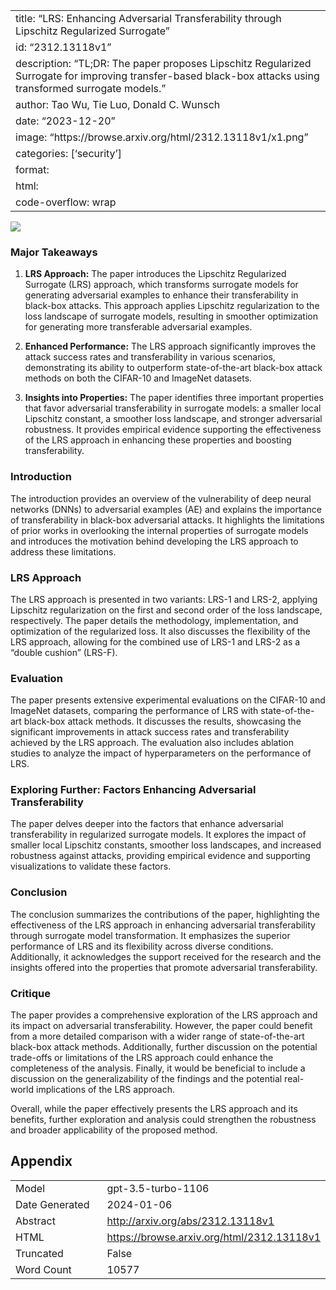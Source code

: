 
---
title: "LRS: Enhancing Adversarial Transferability through Lipschitz Regularized Surrogate"
id: "2312.13118v1"
description: "TL;DR: The paper proposes Lipschitz Regularized Surrogate for improving transfer-based black-box attacks using transformed surrogate models."
author: Tao Wu, Tie Luo, Donald C. Wunsch
date: "2023-12-20"
image: "https://browse.arxiv.org/html/2312.13118v1/x1.png"
categories: ['security']
format:
  html:
    code-overflow: wrap
---

![](https://browse.arxiv.org/html/2312.13118v1/x1.png)

### Major Takeaways

1. **LRS Approach:** The paper introduces the Lipschitz Regularized Surrogate (LRS) approach, which transforms surrogate models for generating adversarial examples to enhance their transferability in black-box attacks. This approach applies Lipschitz regularization to the loss landscape of surrogate models, resulting in smoother optimization for generating more transferable adversarial examples.

2. **Enhanced Performance:** The LRS approach significantly improves the attack success rates and transferability in various scenarios, demonstrating its ability to outperform state-of-the-art black-box attack methods on both the CIFAR-10 and ImageNet datasets.

3. **Insights into Properties:** The paper identifies three important properties that favor adversarial transferability in surrogate models: a smaller local Lipschitz constant, a smoother loss landscape, and stronger adversarial robustness. It provides empirical evidence supporting the effectiveness of the LRS approach in enhancing these properties and boosting transferability.

### Introduction

The introduction provides an overview of the vulnerability of deep neural networks (DNNs) to adversarial examples (AE) and explains the importance of transferability in black-box adversarial attacks. It highlights the limitations of prior works in overlooking the internal properties of surrogate models and introduces the motivation behind developing the LRS approach to address these limitations.

### LRS Approach

The LRS approach is presented in two variants: LRS-1 and LRS-2, applying Lipschitz regularization on the first and second order of the loss landscape, respectively. The paper details the methodology, implementation, and optimization of the regularized loss. It also discusses the flexibility of the LRS approach, allowing for the combined use of LRS-1 and LRS-2 as a "double cushion" (LRS-F).

### Evaluation

The paper presents extensive experimental evaluations on the CIFAR-10 and ImageNet datasets, comparing the performance of LRS with state-of-the-art black-box attack methods. It discusses the results, showcasing the significant improvements in attack success rates and transferability achieved by the LRS approach. The evaluation also includes ablation studies to analyze the impact of hyperparameters on the performance of LRS.

### Exploring Further: Factors Enhancing Adversarial Transferability

The paper delves deeper into the factors that enhance adversarial transferability in regularized surrogate models. It explores the impact of smaller local Lipschitz constants, smoother loss landscapes, and increased robustness against attacks, providing empirical evidence and supporting visualizations to validate these factors.

### Conclusion

The conclusion summarizes the contributions of the paper, highlighting the effectiveness of the LRS approach in enhancing adversarial transferability through surrogate model transformation. It emphasizes the superior performance of LRS and its flexibility across diverse conditions. Additionally, it acknowledges the support received for the research and the insights offered into the properties that promote adversarial transferability.

### Critique

The paper provides a comprehensive exploration of the LRS approach and its impact on adversarial transferability. However, the paper could benefit from a more detailed comparison with a wider range of state-of-the-art black-box attack methods. Additionally, further discussion on the potential trade-offs or limitations of the LRS approach could enhance the completeness of the analysis. Finally, it would be beneficial to include a discussion on the generalizability of the findings and the potential real-world implications of the LRS approach.

Overall, while the paper effectively presents the LRS approach and its benefits, further exploration and analysis could strengthen the robustness and broader applicability of the proposed method.

## Appendix

|          |          |
|----------|----------|
| Model     | gpt-3.5-turbo-1106       |
| Date Generated     | 2024-01-06       |
| Abstract | [http://arxiv.org/abs/2312.13118v1](http://arxiv.org/abs/2312.13118v1)        |
| HTML     | [https://browse.arxiv.org/html/2312.13118v1](https://browse.arxiv.org/html/2312.13118v1)       |
| Truncated       | False       |
| Word Count       | 10577       |